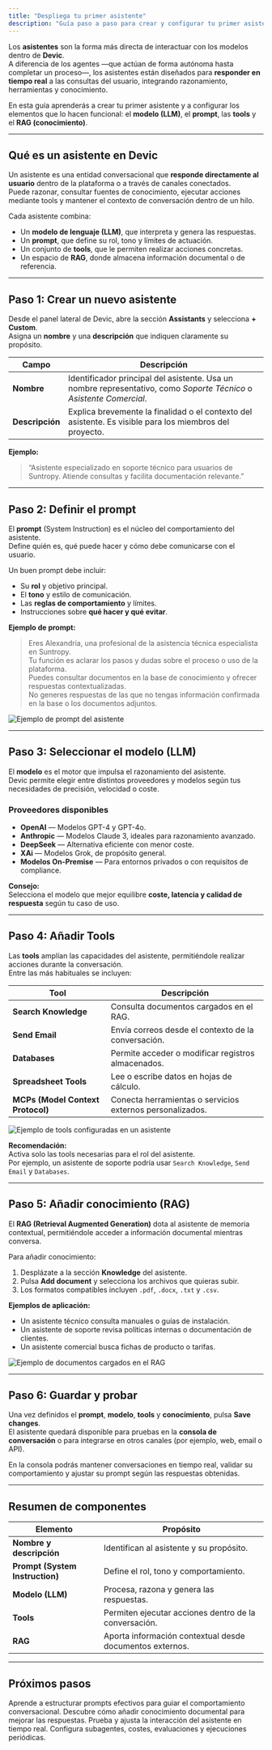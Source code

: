 ```yaml
---
title: "Despliega tu primer asistente"
description: "Guía paso a paso para crear y configurar tu primer asistente en Devic: modelo, prompt, herramientas y conocimiento."
---
```


Los **asistentes** son la forma más directa de interactuar con los modelos dentro de **Devic**.  
A diferencia de los agentes —que actúan de forma autónoma hasta completar un proceso—, los asistentes están diseñados para **responder en tiempo real** a las consultas del usuario, integrando razonamiento, herramientas y conocimiento.

En esta guía aprenderás a crear tu primer asistente y a configurar los elementos que lo hacen funcional: el **modelo (LLM)**, el **prompt**, las **tools** y el **RAG (conocimiento)**.

---

## Qué es un asistente en Devic

Un asistente es una entidad conversacional que **responde directamente al usuario** dentro de la plataforma o a través de canales conectados.  
Puede razonar, consultar fuentes de conocimiento, ejecutar acciones mediante tools y mantener el contexto de conversación dentro de un hilo.

Cada asistente combina:
- Un **modelo de lenguaje (LLM)**, que interpreta y genera las respuestas.  
- Un **prompt**, que define su rol, tono y límites de actuación.  
- Un conjunto de **tools**, que le permiten realizar acciones concretas.  
- Un espacio de **RAG**, donde almacena información documental o de referencia.

---

## Paso 1: Crear un nuevo asistente

Desde el panel lateral de Devic, abre la sección **Assistants** y selecciona **+ Custom**.  
Asigna un **nombre** y una **descripción** que indiquen claramente su propósito.

| Campo | Descripción |
|--------|-------------|
| **Nombre** | Identificador principal del asistente. Usa un nombre representativo, como *Soporte Técnico* o *Asistente Comercial*. |
| **Descripción** | Explica brevemente la finalidad o el contexto del asistente. Es visible para los miembros del proyecto. |

**Ejemplo:**  
> “Asistente especializado en soporte técnico para usuarios de Suntropy. Atiende consultas y facilita documentación relevante.”

---

## Paso 2: Definir el prompt

El **prompt** (System Instruction) es el núcleo del comportamiento del asistente.  
Define quién es, qué puede hacer y cómo debe comunicarse con el usuario.

Un buen prompt debe incluir:
- Su **rol** y objetivo principal.  
- El **tono** y estilo de comunicación.  
- Las **reglas de comportamiento** y límites.  
- Instrucciones sobre **qué hacer y qué evitar**.

**Ejemplo de prompt:**

> Eres Alexandria, una profesional de la asistencia técnica especialista en Suntropy.  
> Tu función es aclarar los pasos y dudas sobre el proceso o uso de la plataforma.  
> Puedes consultar documentos en la base de conocimiento y ofrecer respuestas contextualizadas.  
> No generes respuestas de las que no tengas información confirmada en la base o los documentos adjuntos.

![Ejemplo de prompt del asistente](4552301e-1454-4438-9775-c4f1ffe3e392.png)

---

## Paso 3: Seleccionar el modelo (LLM)

El **modelo** es el motor que impulsa el razonamiento del asistente.  
Devic permite elegir entre distintos proveedores y modelos según tus necesidades de precisión, velocidad o coste.

### Proveedores disponibles
- **OpenAI** — Modelos GPT-4 y GPT-4o.  
- **Anthropic** — Modelos Claude 3, ideales para razonamiento avanzado.  
- **DeepSeek** — Alternativa eficiente con menor coste.  
- **XAi** — Modelos Grok, de propósito general.  
- **Modelos On-Premise** — Para entornos privados o con requisitos de compliance.

**Consejo:**  
Selecciona el modelo que mejor equilibre **coste, latencia y calidad de respuesta** según tu caso de uso.

---

## Paso 4: Añadir Tools

Las **tools** amplían las capacidades del asistente, permitiéndole realizar acciones durante la conversación.  
Entre las más habituales se incluyen:

| Tool | Descripción |
|------|--------------|
| **Search Knowledge** | Consulta documentos cargados en el RAG. |
| **Send Email** | Envía correos desde el contexto de la conversación. |
| **Databases** | Permite acceder o modificar registros almacenados. |
| **Spreadsheet Tools** | Lee o escribe datos en hojas de cálculo. |
| **MCPs (Model Context Protocol)** | Conecta herramientas o servicios externos personalizados. |

![Ejemplo de tools configuradas en un asistente](4552301e-1454-4438-9775-c4f1ffe3e392.png)

**Recomendación:**  
Activa solo las tools necesarias para el rol del asistente.  
Por ejemplo, un asistente de soporte podría usar `Search Knowledge`, `Send Email` y `Databases`.

---

## Paso 5: Añadir conocimiento (RAG)

El **RAG (Retrieval Augmented Generation)** dota al asistente de memoria contextual, permitiéndole acceder a información documental mientras conversa.

Para añadir conocimiento:
1. Desplázate a la sección **Knowledge** del asistente.  
2. Pulsa **Add document** y selecciona los archivos que quieras subir.  
3. Los formatos compatibles incluyen `.pdf`, `.docx`, `.txt` y `.csv`.

**Ejemplos de aplicación:**
- Un asistente técnico consulta manuales o guías de instalación.  
- Un asistente de soporte revisa políticas internas o documentación de clientes.  
- Un asistente comercial busca fichas de producto o tarifas.

![Ejemplo de documentos cargados en el RAG](4552301e-1454-4438-9775-c4f1ffe3e392.png)

---

## Paso 6: Guardar y probar

Una vez definidos el **prompt**, **modelo**, **tools** y **conocimiento**, pulsa **Save changes**.  
El asistente quedará disponible para pruebas en la **consola de conversación** o para integrarse en otros canales (por ejemplo, web, email o API).

En la consola podrás mantener conversaciones en tiempo real, validar su comportamiento y ajustar su prompt según las respuestas obtenidas.

---

## Resumen de componentes

| Elemento | Propósito |
|-----------|-----------|
| **Nombre y descripción** | Identifican al asistente y su propósito. |
| **Prompt (System Instruction)** | Define el rol, tono y comportamiento. |
| **Modelo (LLM)** | Procesa, razona y genera las respuestas. |
| **Tools** | Permiten ejecutar acciones dentro de la conversación. |
| **RAG** | Aporta información contextual desde documentos externos. |

---

## Próximos pasos

<CardGroup cols={2}>
  <Card title="Prompt del asistente" icon="terminal" href="./prompt">
    Aprende a estructurar prompts efectivos para guiar el comportamiento conversacional.
  </Card>
  <Card title="RAG (Retrieval Augmented Generation)" icon="book" href="./rag">
    Descubre cómo añadir conocimiento documental para mejorar las respuestas.
  </Card>
  <Card title="Consola de conversación" icon="chat" href="./consola">
    Prueba y ajusta la interacción del asistente en tiempo real.
  </Card>
  <Card title="Otras opciones avanzadas" icon="settings" href="./opciones">
    Configura subagentes, costes, evaluaciones y ejecuciones periódicas.
  </Card>
</CardGroup>

